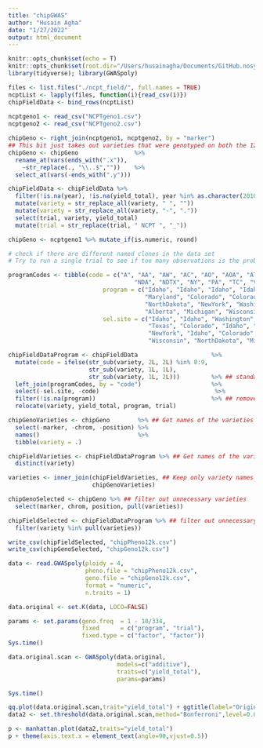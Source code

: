 ```yaml
---
title: "chipGWAS"
author: "Husain Agha"
date: "1/27/2022"
output: html_document
---
```


```r
knitr::opts_chunk$set(echo = T)
knitr::opts_chunk$set(root.dir="/Users/husainagha/Documents/GitHub.nosync/NationalTrialEnv/")
library(tidyverse); library(GWASpoly)
```

```r
files <- list.files("./ncpt_field/", full.names = TRUE)
ncptList <- lapply(files, function(i){read_csv(i)})
chipFieldData <- bind_rows(ncptList)
      
ncptgeno1 <- read_csv("NCPTgeno1.csv")
ncptgeno2 <- read_csv("NCPTgeno2.csv")

chipGeno <- right_join(ncptgeno1, ncptgeno2, by = "marker")
## This bit just takes out varieties that were genotyped on both the 12k and 8k arrays to avoid duplicated entries
chipGeno <- chipGeno                %>% 
  rename_at(vars(ends_with(".x")),
    ~str_replace(., "\\..$",""))    %>% 
  select_at(vars(-ends_with(".y")))

```

```r
chipFieldData <- chipFieldData %>% 
  filter(!is.na(year), !is.na(yield_total), year %in% as.character(2010:2021)) %>% # filters empty rows, missing yield, headers
  mutate(variety = str_replace_all(variety, " ", ""))                          %>% # Removes spaces
  mutate(variety = str_replace_all(variety, "-", "."))                         %>% # Replaces hyphens with periods
  select(trial, variety, yield_total)                                          %>% # keep only relevant columns
  mutate(trial = str_replace(trial, " NCPT ", "_"))

chipGeno <- ncptgeno1 %>% mutate_if(is.numeric, round)

# check if there are different named clones in the data set
# Try to run a single trial to see if too many observations is the problem
```

```r
programCodes <- tibble(code = c("A", "AA", "AW", "AC", "AO", "AOA", "ATX", "AF", "BTX", "CO", "COA",
                                    "NDA", "NDTX", "NY", "PA", "TC", "VC", "MS", "W", "ND", "MN"),
                           program = c("Idaho", "Idaho", "Idaho", "Idaho", "Idaho", "Idaho", "Idaho", "Idaho",
                                       "Maryland", "Colorado", "Colorado", "NorthDakota",
                                       "NorthDakota", "NewYork", "Washington", "Texas",
                                       "Alberta", "Michigan", "Wisconsin", "NorthDakota", "Minnesota"),
                           sel.site = c("Idaho", "Idaho", "Washington", "Colorado", "Oregon", "Oregon", "Texas", NA,
                                        "Texas", "Colorado", "Idaho", "Idaho", "Texas",
                                        "NewYork", "Idaho", "Colorado", "Alberta", "Michigan", 
                                        "Wisconsin", "NorthDakota", "Minnesota"))

chipFieldDataProgram <- chipFieldData                     %>% 
  mutate(code = ifelse(str_sub(variety, 2L, 2L) %in% 0:9, 
                       str_sub(variety, 1L, 1L), 
                       str_sub(variety, 1L, 2L)))         %>% ## standardizes  program codes
  left_join(programCodes, by = "code")                    %>%
  select(-sel.site, -code)                                 %>%
  filter(!is.na(program))                                 %>% ## removes varieties without programs specified
  relocate(variety, yield_total, program, trial)

chipGenoVarieties <- chipGeno        %>% ## Get names of the varieties from genotype data
  select(-marker, -chrom, -position) %>%
  names()                            %>%
  tibble(variety = .)

chipFieldVarieties <- chipFieldDataProgram %>% ## Get names of the varieties from field
  distinct(variety)

varieties <- inner_join(chipFieldVarieties, ## Keep only variety names in both the field and geno data 
                        chipGenoVarieties) 

chipGenoSelected <- chipGeno %>% ## filter out unnecessary varieties
  select(marker, chrom, position, pull(varieties))

chipFieldSelected <- chipFieldDataProgram %>% ## filter out unnecessary varieties
  filter(variety %in% pull(varieties))

write_csv(chipFieldSelected, "chipPheno12k.csv")
write_csv(chipGenoSelected, "chipGeno12k.csv")

data <- read.GWASpoly(ploidy = 4, 
                      pheno.file = "chipPheno12k.csv", 
                      geno.file = "chipGeno12k.csv", 
                      format = "numeric", 
                      n.traits = 1)

data.original <- set.K(data, LOCO=FALSE)

params <- set.params(geno.freq  = 1 - 10/334,
                     fixed      = c("program", "trial"),
                     fixed.type = c("factor", "factor"))
Sys.time()

data.original.scan <- GWASpoly(data.original,
                               models=c("additive"),
                               traits=c("yield_total"),
                               params=params)

Sys.time()

qq.plot(data.original.scan,trait="yield_total") + ggtitle(label="Original")
data2 <- set.threshold(data.original.scan,method="Bonferroni",level=0.05)

p <- manhattan.plot(data2,traits="yield_total")
p + theme(axis.text.x = element_text(angle=90,vjust=0.5))

```


